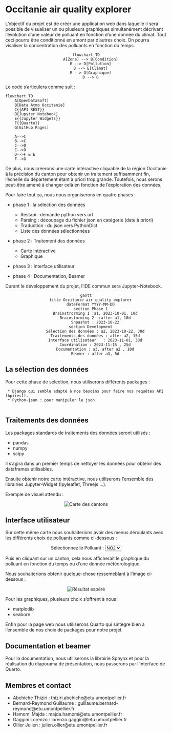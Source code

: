 # Occitanie air quality explorer
L'objectif du projet est de créer une application web dans laquelle il sera possible de visualiser un ou plusieurs graphiques simultanément décrivant l'évolution d'une valeur de polluant en fonction d'une donnée du climat. Tout ceci pourra être conditionné en amont par d'autres choix. On pourra visaliser la concentration des polluants en fonction du temps.

<center>
```mermaid
flowchart TD
    A[Zone] --> B[Condition]
    B --> D[Pollution]
    B --> E[Climat]
    E --> G[Graphique]
    D --> G
```
</center>
Le code s'articulera comme suit :

```mermaid
flowchart TD
    A[OpenDataSoft]
    B[Data Atmo Occitanie]
    C{{API REST}}
    D[Jupyter Notebook]
    E{{Jupyter Widgets}}
    F{{Quarto}}
    G[GitHub Pages]

    A-->C
    B-->C
    C-->D
    E-->D
    D-->F & E
    F-->G
```

De plus, nous créerons une carte intéractive cliquable de la région Occitanie à la précision du canton pour obtenir un traitement suffisamment fin, l'échelle du département étant à priori trop grande. Toutefois, nous serons peut-être amené à changer celà en fonction de l'exploration des données. 

Pour faire tout ça, nous nous organiserons en quatre phases  : 

* phase 1 : la sélection des données
    - Restapi : demande python vers url
    - Parsing : découpage du fichier json en catégorie (date à priori)
    - Traduction : du json vers PythonDict
    - Liste des données sélectionnées
    
* phase 2 : Traitement des données
    - Carte intéractive
    - Graphique
    
* phase 3 : Interface utilisateur 

* phase 4 : Documentation, Beamer 

Durant le développement du projet, l'IDE commun sera Jupyter-Notebook.


<center>
```mermaid
gantt
    title Occitanie air quality explorer
    dateFormat YYYY-MM-DD
    section Phase 1
        Brainstrorming 1 :a1, 2023-10-01, 10d
        Brainstorming 2  :after a1, 10d
        Snpashot : 2023-10-22
    section Development
        Sélection des données : a2, 2023-10-22, 30d
        Traitements des données : after a2, 15d
        Interface utilisateur   : 2023-11-01, 30d
        Coordination : 2023-11-15 , 25d
        Documentation : a3, after a2 , 10d
        Beamer : after a3, 5d
```
</center>

## La sélection des données

Pour cette phase de sélection, nous utiliserons différents packages : 

     * Django qui semble adapté à nos besoins pour faire nos requêtes API (Apirest).
     * Python-json : pour manipuler le json
     

## Traitements des données

Les packages standards de traitements des données seront utilisés :

 - pandas 
 - numpy 
 - scipy 
 
Il s'agira dans un premier temps de nettoyer les données pour obtenir des dataframes utilisables.
 
Ensuite obtenir notre carte intéractive, nous utiliserons l'ensemble des librairies Jupyter-Widget (Ipyleaflet, Threejs ...).

Exemple de visuel attendu : 

<center>
![](./Images/canton_occitanie.svg "Carte des cantons")
</center>

## Interface utilisateur

Sur cette même carte nous souhaiterions avoir des menus déroulants avec les différents choix de polluants comme ci-dessous : 

<center>
<form>
<label for="pays">Sélectionnez le Polluant :</label>
<select id="pays" name="pays">
  <option value="france">NO2</option>
  <option value="espagne">CO2</option>
  <option value="belgique">SO2</option>
  <!-- Autres options -->
</select>
</form>
</center>

Puis en cliquant sur un canton, cela nous afficherait le graphique du polluant en fonction du temps ou d'une donnée météorologique.


Nous souhaiterions obtenir quelque-chose ressemeblant à l'image ci-dessous :

<center>
![](./Images/dash_result.png "Résultat espéré")
</center>

Pour les graphiques, plusieurs choix s'offrent à nous : 

* matplotlib 
* seaborn 

Enfin pour la page web nous utiliserons Quarto qui sintègre bien à l'ensemble de nos choix de packages pour notre projet.

## Documentation et beamer

Pour la documentation, nous utiliserons la librairie Sphynx et pour la réalisation du diaporama de présentation, nous passerons par l'interface de Quarto. 

## Membres et contact

- Abchiche Thiziri : thiziri.abchiche@etu.umontpellier.fr
- Bernard-Reymond Guillaume : guillaume.bernard-reymond@etu.umontpellier.fr
- Hamomi Majda : majda.hamomi@etu.umontpellier.fr
- Gaggini Lorenzo : lorenzo.gaggini@etu.umontpellier.fr
- Ollier Julien : julien.ollier@etu.umontpellier.fr
